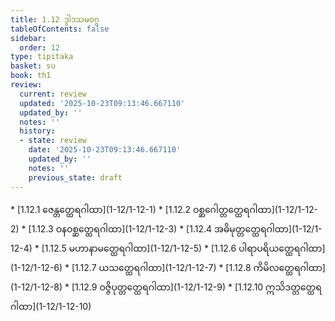 ```yaml
---
title: 1.12 ဒွါဒသမဝဂ္ဂ
tableOfContents: false
sidebar:
  order: 12
type: tipitaka
basket: su
book: th1
review:
  current: review
  updated: '2025-10-23T09:13:46.667110'
  updated_by: ''
  notes: ''
  history:
  - state: review
    date: '2025-10-23T09:13:46.667110'
    updated_by: ''
    notes: ''
    previous_state: draft
---
```



<ReviewStatus review={frontmatter.review} showDetails={true} />

<HypothesisAnnotation frontmatter={frontmatter} />

<DynamicBreadcrumb />



<TableOfContents book="th1" section="1.12">
* [1.12.1 ဇေန္တတ္ထေရဂါထာ](1-12/1-12-1)
* [1.12.2 ဝစ္ဆဂေါတ္တတ္ထေရဂါထာ](1-12/1-12-2)
* [1.12.3 ဝနဝစ္ဆတ္ထေရဂါထာ](1-12/1-12-3)
* [1.12.4 အဓိမုတ္တတ္ထေရဂါထာ](1-12/1-12-4)
* [1.12.5 မဟာနာမတ္ထေရဂါထာ](1-12/1-12-5)
* [1.12.6 ပါရာပရိယတ္ထေရဂါထာ](1-12/1-12-6)
* [1.12.7 ယသတ္ထေရဂါထာ](1-12/1-12-7)
* [1.12.8 ကိမိလတ္ထေရဂါထာ](1-12/1-12-8)
* [1.12.9 ဝဇ္ဇိပုတ္တတ္ထေရဂါထာ](1-12/1-12-9)
* [1.12.10 ဣသိဒတ္တတ္ထေရဂါထာ](1-12/1-12-10)
</TableOfContents>
